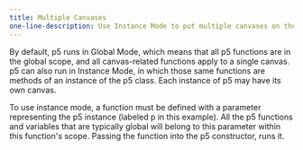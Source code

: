 ---
title: Multiple Canvases
one-line-description: Use Instance Mode to put multiple canvases on the page.
---

By default, p5 runs in Global Mode, which means that
all p5 functions are in the global scope, and all canvas-related functions
apply to a single canvas. p5 can also run in Instance Mode, in which those
same functions are methods of an instance of the p5 class. Each instance of
p5 may have its own canvas.

To use instance mode, a function must be defined with a parameter representing
the p5 instance (labeled p in this example). All the p5 functions and variables
that are typically global will belong to this parameter within this function's
scope. Passing the function into the p5 constructor, runs it.